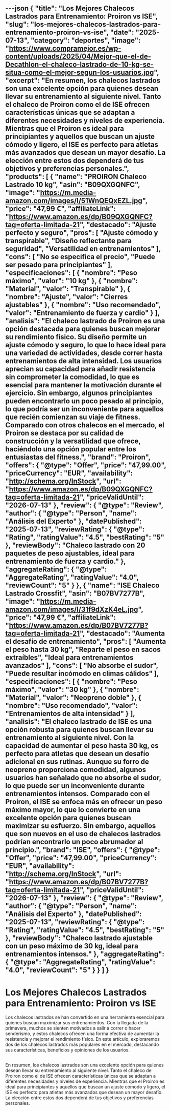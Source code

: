 ---json
{
  "title": "Los Mejores Chalecos Lastrados para Entrenamiento: Proiron vs ISE",
  "slug": "los-mejores-chalecos-lastrados-para-entrenamiento-proiron-vs-ise",
  "date": "2025-07-13",
  "category": "deportes",
  "image": "https://www.compramejor.es/wp-content/uploads/2025/04/Mejor-que-el-de-Decathlon-el-chaleco-lastrado-de-10-kg-se-situa-como-el-mejor-segun-los-usuarios.jpg",
  "excerpt": "En resumen, los chalecos lastrados son una excelente opción para quienes desean llevar su entrenamiento al siguiente nivel. Tanto el chaleco de Proiron como el de ISE ofrecen características únicas que se adaptan a diferentes necesidades y niveles de experiencia. Mientras que el Proiron es ideal para principiantes y aquellos que buscan un ajuste cómodo y ligero, el ISE es perfecto para atletas más avanzados que desean un mayor desafío. La elección entre estos dos dependerá de tus objetivos y preferencias personales.",
  "products": [
    {
      "name": "PROIRON Chaleco Lastrado 10 kg",
      "asin": "B09QXGQNFC",
      "image": "https://m.media-amazon.com/images/I/51WnQEQxEZL.jpg",
      "price": "47,99 €",
      "affiliateLink": "https://www.amazon.es/dp/B09QXGQNFC?tag=oferta-limitada-21",
      "destacado": "Ajuste perfecto y seguro",
      "pros": [
        "Ajuste cómodo y transpirable",
        "Diseño reflectante para seguridad",
        "Versatilidad en entrenamientos"
      ],
      "cons": [
        "No se especifica el precio",
        "Puede ser pesado para principiantes"
      ],
      "especificaciones": [
        {
          "nombre": "Peso máximo",
          "valor": "10 kg"
        },
        {
          "nombre": "Material",
          "valor": "Transpirable"
        },
        {
          "nombre": "Ajuste",
          "valor": "Cierres ajustables"
        },
        {
          "nombre": "Uso recomendado",
          "valor": "Entrenamiento de fuerza y cardio"
        }
      ],
      "analisis": "El chaleco lastrado de Proiron es una opción destacada para quienes buscan mejorar su rendimiento físico. Su diseño permite un ajuste cómodo y seguro, lo que lo hace ideal para una variedad de actividades, desde correr hasta entrenamientos de alta intensidad. Los usuarios aprecian su capacidad para añadir resistencia sin comprometer la comodidad, lo que es esencial para mantener la motivación durante el ejercicio. Sin embargo, algunos principiantes pueden encontrarlo un poco pesado al principio, lo que podría ser un inconveniente para aquellos que recién comienzan su viaje de fitness. Comparado con otros chalecos en el mercado, el Proiron se destaca por su calidad de construcción y la versatilidad que ofrece, haciéndolo una opción popular entre los entusiastas del fitness.",
      "brand": "Proiron",
      "offers": {
        "@type": "Offer",
        "price": "47,99.00",
        "priceCurrency": "EUR",
        "availability": "http://schema.org/InStock",
        "url": "https://www.amazon.es/dp/B09QXGQNFC?tag=oferta-limitada-21",
        "priceValidUntil": "2026-07-13"
      },
      "review": {
        "@type": "Review",
        "author": {
          "@type": "Person",
          "name": "Análisis del Experto"
        },
        "datePublished": "2025-07-13",
        "reviewRating": {
          "@type": "Rating",
          "ratingValue": "4.5",
          "bestRating": "5"
        },
        "reviewBody": "Chaleco lastrado con 20 paquetes de peso ajustables, ideal para entrenamiento de fuerza y cardio."
      },
      "aggregateRating": {
        "@type": "AggregateRating",
        "ratingValue": "4.0",
        "reviewCount": "5"
      }
    },
    {
      "name": "ISE Chaleco Lastrado Crossfit",
      "asin": "B07BV7277B",
      "image": "https://m.media-amazon.com/images/I/31f9dXzK4eL.jpg",
      "price": "47,99 €",
      "affiliateLink": "https://www.amazon.es/dp/B07BV7277B?tag=oferta-limitada-21",
      "destacado": "Aumenta el desafío de entrenamiento",
      "pros": [
        "Aumenta el peso hasta 30 kg",
        "Reparte el peso en sacos extraíbles",
        "Ideal para entrenamientos avanzados"
      ],
      "cons": [
        "No absorbe el sudor",
        "Puede resultar incómodo en climas cálidos"
      ],
      "especificaciones": [
        {
          "nombre": "Peso máximo",
          "valor": "30 kg"
        },
        {
          "nombre": "Material",
          "valor": "Neopreno doble"
        },
        {
          "nombre": "Uso recomendado",
          "valor": "Entrenamientos de alta intensidad"
        }
      ],
      "analisis": "El chaleco lastrado de ISE es una opción robusta para quienes buscan llevar su entrenamiento al siguiente nivel. Con la capacidad de aumentar el peso hasta 30 kg, es perfecto para atletas que desean un desafío adicional en sus rutinas. Aunque su forro de neopreno proporciona comodidad, algunos usuarios han señalado que no absorbe el sudor, lo que puede ser un inconveniente durante entrenamientos intensos. Comparado con el Proiron, el ISE se enfoca más en ofrecer un peso máximo mayor, lo que lo convierte en una excelente opción para quienes buscan maximizar su esfuerzo. Sin embargo, aquellos que son nuevos en el uso de chalecos lastrados podrían encontrarlo un poco abrumador al principio.",
      "brand": "ISE",
      "offers": {
        "@type": "Offer",
        "price": "47,99.00",
        "priceCurrency": "EUR",
        "availability": "http://schema.org/InStock",
        "url": "https://www.amazon.es/dp/B07BV7277B?tag=oferta-limitada-21",
        "priceValidUntil": "2026-07-13"
      },
      "review": {
        "@type": "Review",
        "author": {
          "@type": "Person",
          "name": "Análisis del Experto"
        },
        "datePublished": "2025-07-13",
        "reviewRating": {
          "@type": "Rating",
          "ratingValue": "4.5",
          "bestRating": "5"
        },
        "reviewBody": "Chaleco lastrado ajustable con un peso máximo de 30 kg, ideal para entrenamientos intensos."
      },
      "aggregateRating": {
        "@type": "AggregateRating",
        "ratingValue": "4.0",
        "reviewCount": "5"
      }
    }
  ]
}
---

# Los Mejores Chalecos Lastrados para Entrenamiento: Proiron vs ISE


Los chalecos lastrados se han convertido en una herramienta esencial para quienes buscan maximizar sus entrenamientos. Con la llegada de la primavera, muchos se sienten motivados a salir a correr o hacer senderismo, y estos chalecos ofrecen una forma efectiva de aumentar la resistencia y mejorar el rendimiento físico. En este artículo, exploraremos dos de los chalecos lastrados más populares en el mercado, destacando sus características, beneficios y opiniones de los usuarios.

## 

<ProductRankingTable products={products} />

## 

<ProductDetailCard product={products[0]} index={0} />

<ProductDetailCard product={products[1]} index={1} />

## 

En resumen, los chalecos lastrados son una excelente opción para quienes desean llevar su entrenamiento al siguiente nivel. Tanto el chaleco de Proiron como el de ISE ofrecen características únicas que se adaptan a diferentes necesidades y niveles de experiencia. Mientras que el Proiron es ideal para principiantes y aquellos que buscan un ajuste cómodo y ligero, el ISE es perfecto para atletas más avanzados que desean un mayor desafío. La elección entre estos dos dependerá de tus objetivos y preferencias personales.
